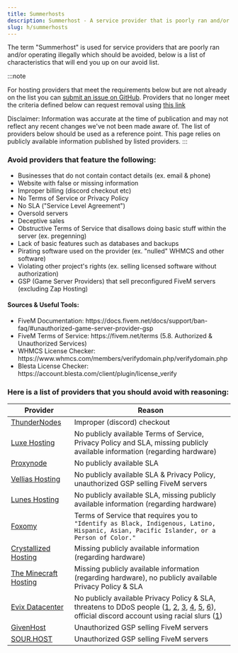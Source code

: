 ```yaml
---
title: Summerhosts
description: Summerhost - A service provider that is poorly ran and/or operating illegally which should be avoided.
slug: h/summerhosts
---
```


The term "Summerhost" is used for service providers that are poorly ran and/or operating illegally which should be avoided, below is a list of characteristics that will end you up on our avoid list.

:::note

For hosting providers that meet the requirements below but are not already on the list you can [submit an issue on GitHub](https://link.setup.md/summerhost-addition). Providers that no longer meet the criteria defined below can request removal using [this link](https://link.setup.md/summerhost-removal)

Disclaimer: Information was accurate at the time of publication and may not reflect any recent changes we've not been made aware of. The list of providers below should be used as a reference point. This page relies on publicly available information published by listed providers.
:::

### Avoid providers that feature the following:
<ul class="pl-5 list-disc">
    <li>Businesses that do not contain contact details (ex. email & phone)</li>
    <li>Website with false or missing information</li>
    <li>Improper billing (discord checkout etc)</li>
    <li>No Terms of Service or Privacy Policy</li>
    <li>No SLA ("Service Level Agreement")</li>
    <li>Oversold servers</li>
    <li>Deceptive sales</li>
    <li>Obstructive Terms of Service that disallows doing basic stuff within the server (ex. pregenning)</li>
    <li>Lack of basic features such as databases and backups</li>
    <li>Pirating software used on the provider (ex. "nulled" WHMCS and other software)</li>
    <li>Violating other project's rights (ex. selling licensed software without authorization)</li>
    <li>GSP (Game Server Providers) that sell preconfigured FiveM servers (excluding Zap Hosting)</li>
</ul>

#### Sources & Useful Tools:
<ul class="pl-5 list-disc">
    <li>FiveM Documentation: https://docs.fivem.net/docs/support/ban-faq/#unauthorized-game-server-provider-gsp</li>
    <li>FiveM Terms of Service: https://fivem.net/terms (5.8. Authorized & Unauthorized Services)</li>
    <li>WHMCS License Checker: https://www.whmcs.com/members/verifydomain.php/verifydomain.php</li>
    <li>Blesta License Checker: https://account.blesta.com/client/plugin/license_verify</li>
</ul>

### Here is a list of providers that you should avoid with reasoning:

| Provider     | Reason                                              |
| ------------ | --------------------------------------------------- |
| [ThunderNodes](https://thundernodes.cloud) | Improper (discord) checkout |
| [Luxe Hosting](https://my.luxe-hosting.nl) | No publicly available Terms of Service, Privacy Policy and SLA, missing publicly available information (regarding hardware) |
| [Proxynode](https://proxynode.pro) | No publicly available SLA |
| [Vellias Hosting](https://velliashosting.online) | No publicly available SLA & Privacy Policy, unauthorized GSP selling FiveM servers |
| [Lunes Hosting](https://lunes.host) | No publicly available SLA, missing publicly available information (regarding hardware) |
| [Foxomy](https://foxomy.com) | Terms of Service that requires you to `"Identify as Black, Indigenous, Latino, Hispanic, Asian, Pacific Islander, or a Person of Color."` |
| [Crystallized Hosting](https://crystallized.host) | Missing publicly available information (regarding hardware) |
| [The Minecraft Hosting](https://theminecrafthosting.com) | Missing publicly available information (regarding hardware), no publicly available Privacy Policy & SLA |
| [Evix Datacenter](evix-datacenter.online) | No publicly available Privacy Policy & SLA, threatens to DDoS people ([1](https://media.discordapp.net/attachments/348681414260293635/1238240017495625728/Screenshot_2024-05-09_172116.png?ex=663e9061&is=663d3ee1&hm=4b82fb7bdafbfc94960923e23ba13bbdfa3b9d68358e155e90942d3c96c1ecec&=&format=webp&quality=lossless&width=917&height=662), [2](https://media.discordapp.net/attachments/348681414260293635/1238240017063743508/Screenshot_2024-05-09_172056.png?ex=663e9061&is=663d3ee1&hm=97495b21e40be96d8fe3eb6f62017db9fc2d3fd9ffb51750571f0b99a5e9ef60&=&format=webp&quality=lossless&width=472&height=153), [3](https://media.discordapp.net/attachments/348681414260293635/1238240017982296116/Screenshot_2024-05-09_172305.png?ex=663e9061&is=663d3ee1&hm=2b604ccecb505b7e2d0fc05b979bce46bba69936306aa941f4c5c03078718a54&=&format=webp&quality=lossless&width=717&height=662), [4](https://media.discordapp.net/attachments/348681414260293635/1238242711958458408/image.png?ex=663e92e3&is=663d4163&hm=0b83a7d72b67b5ddb3d56d8c912ad72f466b465f1ce5b34a41e800cb38662d47&=&format=webp&quality=lossless&width=466&height=661), [5](https://media.discordapp.net/attachments/348681414260293635/1238241262138560543/image.png?ex=663e918a&is=663d400a&hm=1e6a48dcaa9692cd0821ec29354a3ee640159a9fe2c8c4443287c195db756961&=&format=webp&quality=lossless&width=687&height=257), [6](https://media.discordapp.net/attachments/348681414260293635/1238240474633076746/image.png?ex=663e90ce&is=663d3f4e&hm=b30a1559ab06a8e6a09bac81c947a125cba7c26efee27a5e3c8717dedf04cdb4&=&format=webp&quality=lossless&width=650&height=437)), official discord account using racial slurs ([1](http://media.eternalsproperty.online/u/RcoPsa.png)) |
| [GivenHost](https://givenhost.com) | Unauthorized GSP selling FiveM servers |
| [SOUR.HOST](https://sour.host) | Unauthorized GSP selling FiveM servers |
